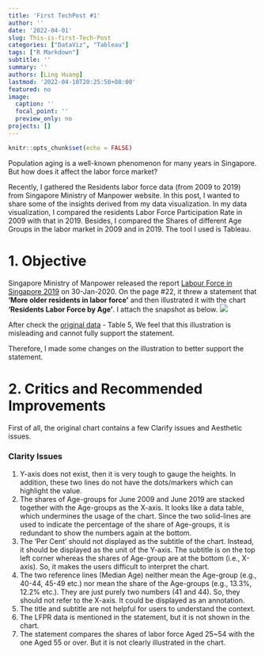 ```yaml
---
title: 'First TechPost #1'
author: ''
date: '2022-04-01'
slug: This-is-first-Tech-Post
categories: ["DataViz", "Tableau"]
tags: ["R Markdown"]
subtitle: ''
summary: ''
authors: [Ling Huang]
lastmod: '2022-04-10T20:25:50+08:00'
featured: no
image:
  caption: ''
  focal_point: ''
  preview_only: no
projects: []
---
```



```r
knitr::opts_chunk$set(echo = FALSE)
```

Population aging is a well-known phenomenon for many years in Singapore. But how does it affect the labor force market?

Recently, I gathered the Residents labor force data (from 2009 to 2019) from Singapore Ministry of Manpower website. In this post, I wanted to share some of the insights derived from my data visualization. In my data visualization, I compared the residents Labor Force Participation Rate in 2009 with that in 2019. Besides, I compared the Shares of different Age Groups in the labor market in 2009 and in 2019. The tool I used is Tableau.


# 1. Objective

Singapore Ministry of Manpower released the report [Labour Force in Singapore 2019](https://stats.mom.gov.sg/Pages/Labour-Force-In-Singapore-2019.aspx) on 30-Jan-2020. On the page #22, it threw a statement that **'More older residents in labor force'** and then illustrated it with the chart **'Residents Labor Force by Age'**. I attach the snapshot as below.
![](report.png)

After check the [original data](https://stats.mom.gov.sg/Pages/Labour-Force-Tables2019.aspx) - Table 5, We feel that this illustration is misleading and cannot fully support the statement.

Therefore, I made some changes on the illustration to better support the statement.

# 2. Critics and Recommended Improvements

First of all, the original chart contains a few Clarify issues and Aesthetic issues.

### Clarity Issues
1.  Y-axis does not exist, then it is very tough to gauge the heights. In addition, these two lines do not have the dots/markers which can highlight the value.  
2.  The shares of Age-groups for June 2009 and June 2019 are stacked together with the Age-groups as the X-axis. It looks like a data table, which undermines the usage of the chart. Since the two solid-lines are used to indicate the percentage of the share of Age-groups, it is redundant to show the numbers again at the bottom.  
3.  The 'Per Cent' should not displayed as the subtitle of the chart. Instead, it should be displayed as the unit of the Y-axis. The subtitle is on the top left corner whereas the shares of Age-group are at the bottom (i.e., X-axis). So, it makes the users difficult to interpret the chart.  
4.  The two reference lines (Median Age) neither mean the Age-group (e.g., 40-44, 45-49 etc.) nor mean the share of the Age-groups (e.g., 13.3%, 12.2% etc.). They are just purely two numbers (41 and 44). So, they should not refer to the X-axis. It could be displayed as an annotation.  
5.  The title and subtitle are not helpful for users to understand the context.  
6.  The LFPR data is mentioned in the statement, but it is not shown in the chart.  
7.  The statement compares the shares of labor force Aged 25~54 with the one Aged 55 or over. But it is not clearly illustrated in the chart. 



